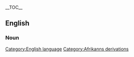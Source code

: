 {{wikipedia}}
__TOC__
==English==
===Noun===
{{substub}}
[[Category:English language]]
[[Category:Afrikanns derivations]]